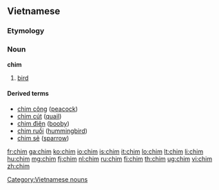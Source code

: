 ==Vietnamese==
===Etymology===
{{proto|Mon-Khmer|ciim|lang=vi}}

===Noun===
'''chim'''

# [[bird]]

====Derived terms====
*[[chim công]] ([[peacock]])
*[[chim cút]] ([[quail]])
*[[chim điên]] ([[booby]])
*[[chim ruồi]] ([[hummingbird]])
*[[chim sẻ]] ([[sparrow]])

{{attention|vi}}

[[Category:Vietnamese nouns]]
[[Category:vi:Birds| ]]

[[fr:chim]]
[[ga:chim]]
[[ko:chim]]
[[io:chim]]
[[is:chim]]
[[it:chim]]
[[lo:chim]]
[[lt:chim]]
[[li:chim]]
[[hu:chim]]
[[mg:chim]]
[[fj:chim]]
[[nl:chim]]
[[ru:chim]]
[[fi:chim]]
[[th:chim]]
[[ug:chim]]
[[vi:chim]]
[[zh:chim]]